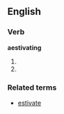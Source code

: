 ==English==
===Verb===
'''aestivating'''
#{{present participle of|aestivate}}
#{{alternative spelling of|estivating}}

===Related terms===
* [[estivate]]